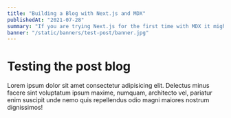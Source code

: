 ```yaml
---
title: "Building a Blog with Next.js and MDX"
publishedAt: "2021-07-28"
summary: "If you are trying Next.js for the first time with MDX it might be intimidating. In this post I try to clarify all of it!"
banner: "/static/banners/test-post/banner.jpg"
---
```


# Testing the post blog

Lorem ipsum dolor sit amet consectetur adipisicing elit. Delectus minus facere sint voluptatum ipsum maxime, numquam, architecto vel, pariatur enim suscipit unde nemo quis repellendus odio magni maiores nostrum dignissimos!
